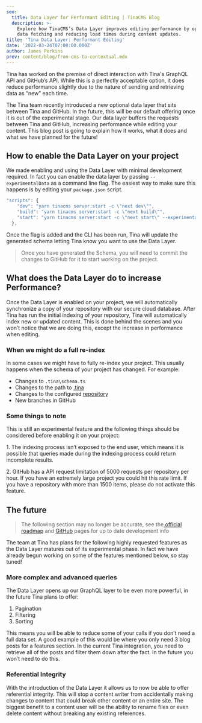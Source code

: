 ```yaml
---
seo:
  title: Data Layer for Performant Editing | TinaCMS Blog
  description: >-
    Explore how TinaCMS’s Data Layer improves editing performance by optimizing
    data fetching and reducing load times during content updates.
title: 'Tina Data Layer: Performant Editing'
date: '2022-03-24T07:00:00.000Z'
author: James Perkins
prev: content/blog/from-cms-to-contextual.mdx
---
```


Tina has worked on the premise of direct interaction with Tina's GraphQL API and GitHub’s API. While this is a perfectly acceptable option, it does reduce performance slightly due to the nature of sending and retrieving data as “new” each time. 

The Tina team recently introduced a new optional data layer that sits between Tina and GitHub. In the future, this will be our default offering once it is out of the experimental stage. Our data layer buffers the requests between Tina and GitHub, increasing performance while editing your content. This blog post is going to explain how it works, what it does and what we have planned for the future!

<WebmEmbed embedSrc="/video/before-data-layer.webm" />

## How to enable the Data Layer on your project

We made enabling and using the Data Layer with minimal development required. In fact you can enable the data layer by passing `--experimentalData` as a command line flag. The easiest way to make sure this happens is by editing your `package.json` script. 

```jsx
"scripts": {
    "dev": "yarn tinacms server:start -c \"next dev\"",
    "build": "yarn tinacms server:start -c \"next build\"",
    "start": "yarn tinacms server:start -c \"next start\" --experimentalData",
  },
```

Once the flag is added and the CLI has been run, Tina will update the generated schema letting Tina know you want to use the Data Layer.

> Once you have generated the Schema, you will need to commit the changes to GitHub for it to start working on the project.

## What does the Data Layer do to increase Performance?

Once the Data Layer is enabled on your project, we will automatically synchronize a copy of your repository with our secure cloud database. After Tina has run the initial indexing of your repository, Tina will automatically index new or updated content. This is done behind the scenes and you won’t notice that we are doing this, except the increase in performance when editing.

### When we might do a full re-index

In some cases we might have to fully re-index your project. This usually happens when the schema of your project has changed. For example:

* Changes to `.tina\schema.ts`
* Changes to the path to [.tina](https://tina.io/docs/tina-cloud/faq/#does-tina-cloud-work-with-monorepos)
* Changes to the configured [repository](https://tina.io/docs/tina-cloud/dashboard/projects/#changing-the-repository)
* New branches in GitHub

### Some things to note

This is still an experimental feature and the following things should be considered before enabling it on your project: 

1\. The indexing process isn’t exposed to the end user, which means it is possible that queries made during the indexing process could return incomplete results.

2\. GitHub has a API request limitation of 5000 requests per repository per hour. If you have an extremely large project you could hit this rate limit. If you have a repository with more than 1500 items, please do not activate this feature.

## The future

> The following section may no longer be accurate, see the[ official roadmap](https://tina.io/roadmap/ "Roadmap") and [GitHub](https://github.com/tinacms) pages for up to date development info

The team at Tina has plans for the following highly requested features as the Data Layer matures out of its experimental phase. In fact we have already begun working on some of the features mentioned below, so stay tuned! 

### More complex and advanced queries

The Data Layer opens up our GraphQL layer to be even more powerful, in the future Tina plans to offer: 

1. Pagination
2. Filtering
3. Sorting 

This means you will be able to reduce some of your calls if you don’t need a full data set. A good example of this would be where you only need 3 blog posts for a features section. In the current Tina integration, you need to retrieve all of the posts and filter them down after the fact. In the future you won’t need to do this. 

### Referential Integrity

With the introduction of the Data Layer it allows us to now be able to offer referential integrity. This will stop a content writer from accidentally making changes to content that could break other content or an entire site. The biggest benefit to a content user will be the ability to rename files or even delete content without breaking any existing references.
